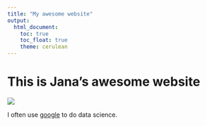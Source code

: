 ```yaml
---
title: "My awesome website"
output: 
  html_document:
    toc: true
    toc_float: true
    theme: cerulean
---
```


# This is Jana's awesome website

![](https://media.giphy.com/media/drXGoW1iudhKw/giphy.gif)

I often use [google](google.com) to do data science.